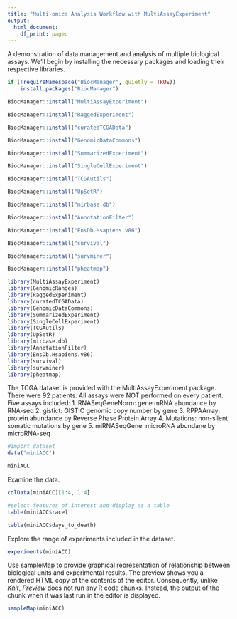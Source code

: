 ```yaml
---
title: "Multi-omics Analysis Workflow with MultiAssayExperiment"
output:
  html_document:
    df_print: paged
---
```

A demonstration of data management and analysis of multiple biological assays.
We'll begin by installing the necessary packages and loading their respective libraries.
```r
if (!requireNamespace("BiocManager", quietly = TRUE))
    install.packages("BiocManager")

BiocManager::install("MultiAssayExperiment")

BiocManager::install("RaggedExperiment")

BiocManager::install("curatedTCGAData")

BiocManager::install("GenomicDataCommons")

BiocManager::install("SummarizedExperiment")

BiocManager::install("SingleCellExperiment")

BiocManager::install("TCGAutils")

BiocManager::install("UpSetR")

BiocManager::install("mirbase.db")

BiocManager::install("AnnotationFilter")

BiocManager::install("EnsDb.Hsapiens.v86")

BiocManager::install("survival")

BiocManager::install("survminer")

BiocManager::install("pheatmap")
```

```r
library(MultiAssayExperiment)
library(GenomicRanges)
library(RaggedExperiment)
library(curatedTCGAData)
library(GenomicDataCommons)
library(SummarizedExperiment)
library(SingleCellExperiment)
library(TCGAutils)
library(UpSetR)
library(mirbase.db)
library(AnnotationFilter)
library(EnsDb.Hsapiens.v86)
library(survival)
library(survminer)
library(pheatmap)
```
The TCGA dataset is provided with the MultiAssayExperiment package. There were 92 patients. All assays were NOT performed on every patient.
Five assays included:
1. RNASeqGeneNorm: gene mRNA abundance by RNA-seq
2. gistict: GISTIC genomic copy number by gene
3. RPPAArray: protein abundance by Reverse Phase Protein Array
4. Mutations: non-silent somatic mutations by gene
5. miRNASeqGene: microRNA abundane by microRNA-seq

```r
#import dataset
data("miniACC")
```

```r
miniACC
```

Examine the data.
```r
colData(miniACC)[1:4, 1:4]
```
```r
#select features of interest and display as a table
table(miniACC$race)
```
```r
table(miniACC$days_to_death)
```
Explore the range of experiments included in the dataset. 
```r
experiments(miniACC)
```
Use sampleMap to provide graphical representation of relationship between biological units and experimental results.
The preview shows you a rendered HTML copy of the contents of the editor. Consequently, unlike *Knit*, *Preview* does not run any R code chunks. Instead, the output of the chunk when it was last run in the editor is displayed.
```r
sampleMap(miniACC)
```

